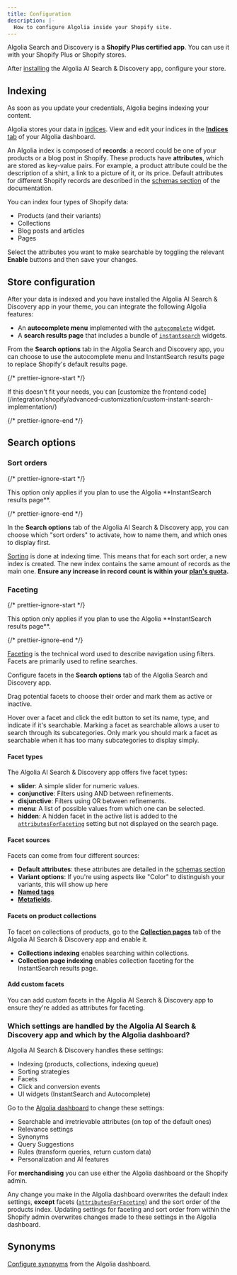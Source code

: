 ```yaml
---
title: Configuration
description: |-
  How to configure Algolia inside your Shopify site.
---
```


Algolia Search and Discovery is a **Shopify Plus certified app**.
You can use it with your Shopify Plus or Shopify stores.

After [installing](/integration/shopify/getting-started/quick-start/) the Algolia AI Search & Discovery app, configure your store.

## Indexing

As soon as you update your credentials, Algolia begins indexing your content.

Algolia stores your data in [indices](/integration/shopify/sending-and-managing-data/introduction-to-shopify-indexing/). View and edit your indices in the [**Indices** tab](https://dashboard.algolia.com/explorer) of your Algolia dashboard.

An Algolia index is composed of **records**: a record could be one of your products or a blog post in Shopify. These products have **attributes**, which are stored as key-value pairs. For example, a product attribute could be the description of a shirt, a link to a picture of it, or its price. Default attributes for different Shopify records are described in the [schemas section](/integration/shopify/sending-and-managing-data/schemas/) of the documentation.

You can index four types of Shopify data:

- Products (and their variants)
- Collections
- Blog posts and articles
- Pages

Select the attributes you want to make searchable by toggling the relevant **Enable** buttons and then save your changes.

## Store configuration

After your data is indexed and you have installed the Algolia AI Search & Discovery app in your theme, you can integrate the following Algolia features:

- An **autocomplete menu** implemented with the [`autocomplete`](/api-reference/widgets/autocomplete/js/) widget.
- A **search results page** that includes a bundle of [`instantsearch`](/api-reference/widgets/instantsearch/js/) widgets.

From the **Search options** tab in the Algolia Search and Discovery app, you can choose to use the autocomplete menu and InstantSearch results page to replace Shopify's default results page.

{/* prettier-ignore-start */}

<Note>
  If this doesn't fit your needs, you can [customize the frontend code](/integration/shopify/advanced-customization/custom-instant-search-implementation/)
</Note>

{/* prettier-ignore-end */}

## Search options

### Sort orders

{/* prettier-ignore-start */}

<Note>
  This option only applies if you plan to use the Algolia **InstantSearch results page**.
</Note>

{/* prettier-ignore-end */}

In the **Search options** tab of the Algolia AI Search & Discovery app, you can choose which "sort orders" to activate, how to name them, and which ones to display first.

[Sorting](/guides/managing-results/refine-results/sorting/) is done at indexing time. This means that for each sort order, a new index is created. The new index contains the same amount of records as the main one.
**Ensure any increase in record count is within your [plan's quota](https://www.algolia.com/pricing/).**

### Faceting

{/* prettier-ignore-start */}

<Note>
  This option only applies if you plan to use the Algolia **InstantSearch results page**.
</Note>

{/* prettier-ignore-end */}

[Faceting](/guides/managing-results/refine-results/faceting/) is the technical word used to describe navigation using filters. Facets are primarily used to refine searches.

Configure facets in the **Search options** tab of the Algolia Search and Discovery app.

Drag potential facets to choose their order and mark them as active or inactive.

Hover over a facet and click the edit button to set its name, type, and indicate if it's searchable. Marking a facet as searchable allows a user to search through its subcategories. Only mark you should mark a facet as searchable when it has too many subcategories to display simply.

#### Facet types

The Algolia AI Search & Discovery app offers five facet types:

- **slider**: A simple slider for numeric values.
- **conjunctive**: Filters using AND between refinements.
- **disjunctive**: Filters using OR between refinements.
- **menu**: A list of possible values from which one can be selected.
- **hidden**: A hidden facet in the active list is added to the [`attributesForFaceting`](/api-reference/api-parameters/attributesForFaceting/) setting but not displayed on the search page.

#### Facet sources

Facets can come from four different sources:

- **Default attributes**: these attributes are detailed in the [schemas section](/integration/shopify/sending-and-managing-data/schemas/)
- **Variant options**: If you're using aspects like "Color" to distinguish your variants, this will show up here
- **[Named tags](/integration/shopify/sending-and-managing-data/named-tags/)**
- **[Metafields](/integration/shopify/sending-and-managing-data/metafields/)**.

#### Facets on product collections

To facet on collections of products, go to the [**Collection pages**](/integration/shopify/advanced-customization/collection-search-page/) tab of the Algolia AI Search & Discovery app and enable it.

- **Collections indexing** enables searching within collections.
- **Collection page indexing** enables collection faceting for the InstantSearch results page.

#### Add custom facets

You can add custom facets in the Algolia AI Search & Discovery app to ensure they're added as attributes for faceting.

### Which settings are handled by the Algolia AI Search & Discovery app and which by the Algolia dashboard?

Algolia AI Search & Discovery handles these settings:

- Indexing (products, collections, indexing queue)
- Sorting strategies
- Facets
- Click and conversion events
- UI widgets (InstantSearch and Autocomplete)

Go to the [Algolia dashboard](https://dashboard.algolia.com/dashboard) to change these settings:

- Searchable and irretrievable attributes (on top of the default ones)
- Relevance settings
- Synonyms
- Query Suggestions
- Rules (transform queries, return custom data)
- Personalization and AI features

For **merchandising** you can use either the Algolia dashboard or the Shopify admin.

Any change you make in the Algolia dashboard overwrites the default index settings,
**except** facets ([`attributesForFaceting`](/api-reference/api-parameters/attributesForFaceting/)) and the sort order of the products index.
Updating settings for faceting and sort order from within the Shopify admin overwrites changes made to these settings in the Algolia dashboard.

## Synonyms

[Configure synonyms](/guides/managing-results/optimize-search-results/adding-synonyms/) from the Algolia dashboard.
